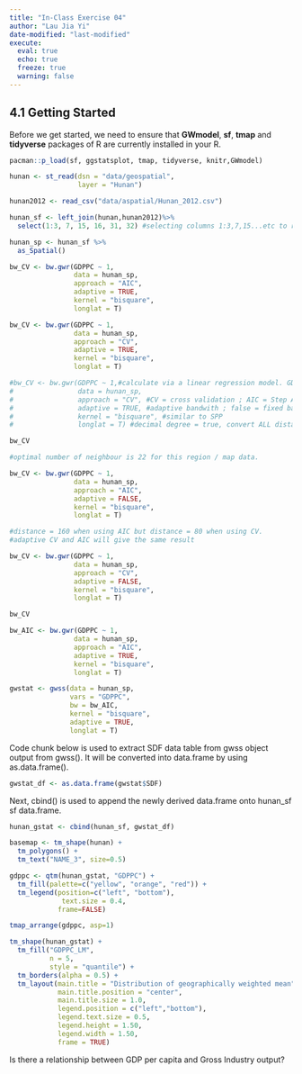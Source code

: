 ```yaml
---
title: "In-Class Exercise 04"
author: "Lau Jia Yi"
date-modified: "last-modified"
execute:
  eval: true
  echo: true
  freeze: true
  warning: false
---
```


## **4.1 Getting Started**

Before we get started, we need to ensure that **GWmodel**, **sf**, **tmap** and **tidyverse** packages of R are currently installed in your R.

```r
pacman::p_load(sf, ggstatsplot, tmap, tidyverse, knitr,GWmodel)
```

```r
hunan <- st_read(dsn = "data/geospatial", 
                 layer = "Hunan")
```

```r
hunan2012 <- read_csv("data/aspatial/Hunan_2012.csv")
```

```r
hunan_sf <- left_join(hunan,hunan2012)%>%
  select(1:3, 7, 15, 16, 31, 32) #selecting columns 1:3,7,15...etc to remove unneeded data.
```

```r
hunan_sp <- hunan_sf %>%
  as_Spatial()
```

```r
bw_CV <- bw.gwr(GDPPC ~ 1,
                data = hunan_sp,
                approach = "AIC",
                adaptive = TRUE,
                kernel = "bisquare",
                longlat = T)
```

```r
bw_CV <- bw.gwr(GDPPC ~ 1,
                data = hunan_sp,
                approach = "CV",
                adaptive = TRUE,
                kernel = "bisquare",
                longlat = T)

#bw_CV <- bw.gwr(GDPPC ~ 1,#calculate via a linear regression model. GDPPC is dependent variable, ` is independent variable "dummy ~ 1, i.e. correlation of 1 = same so that the model can run a regression model"`
#                data = hunan_sp,
#                approach = "CV", #CV = cross validation ; AIC = Step AIC
#                adaptive = TRUE, #adaptive bandwith ; false = fixed bandwith
#                kernel = "bisquare", #similar to SPP
#                longlat = T) #decimal degree = true, convert ALL distances to KM.
```

```r
bw_CV

#optimal number of neighbour is 22 for this region / map data.
```

```r
bw_CV <- bw.gwr(GDPPC ~ 1,
                data = hunan_sp,
                approach = "AIC",
                adaptive = FALSE,
                kernel = "bisquare",
                longlat = T)

#distance = 160 when using AIC but distance = 80 when using CV.
#adaptive CV and AIC will give the same result
```

```r
bw_CV <- bw.gwr(GDPPC ~ 1,
                data = hunan_sp,
                approach = "CV",
                adaptive = FALSE,
                kernel = "bisquare",
                longlat = T)

bw_CV
```

```r
bw_AIC <- bw.gwr(GDPPC ~ 1,
                data = hunan_sp,
                approach = "AIC",
                adaptive = TRUE,
                kernel = "bisquare",
                longlat = T)
```

```r
gwstat <- gwss(data = hunan_sp,
               vars = "GDPPC",
               bw = bw_AIC,
               kernel = "bisquare",
               adaptive = TRUE,
               longlat = T)
```

Code chunk below is used to extract SDF data table from gwss object output from gwss(). It will be converted into data.frame by using as.data.frame().

```r
gwstat_df <- as.data.frame(gwstat$SDF)
```

Next, cbind() is used to append the newly derived data.frame onto hunan_sf sf data.frame.

```r
hunan_gstat <- cbind(hunan_sf, gwstat_df)
```

```r
basemap <- tm_shape(hunan) +
  tm_polygons() +
  tm_text("NAME_3", size=0.5)

gdppc <- qtm(hunan_gstat, "GDPPC") +
  tm_fill(palette=c("yellow", "orange", "red")) +
  tm_legend(position=c("left", "bottom"),
             text.size = 0.4,
            frame=FALSE)

tmap_arrange(gdppc, asp=1)


```

```r
tm_shape(hunan_gstat) +
  tm_fill("GDPPC_LM",
          n = 5,
          style = "quantile") +
  tm_borders(alpha = 0.5) +
  tm_layout(main.title = "Distribution of geographically weighted mean",
            main.title.position = "center",
            main.title.size = 1.0,
            legend.position = c("left","bottom"),
            legend.text.size = 0.5,
            legend.height = 1.50,
            legend.width = 1.50,
            frame = TRUE)
```

Is there a relationship between GDP per capita and Gross Industry output?
